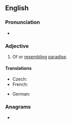 ==English==

===Pronunciation===
* {{IPA|/pæɹədɪˈsaɪəkəl/|lang=en}}

===Adjective===
{{en-adj}}

# Of or [[resembling]] [[paradise]].

====Translations====
{{trans-top|resembling paradise}}
* Czech: {{t+|cs|rajský|m}}
* French: {{t+|fr|paradisiaque}}
{{trans-mid}}
* German: {{t+|de|paradiesisch}}
{{trans-bottom}}

===Anagrams===
* {{l|en|paradisaical}}
